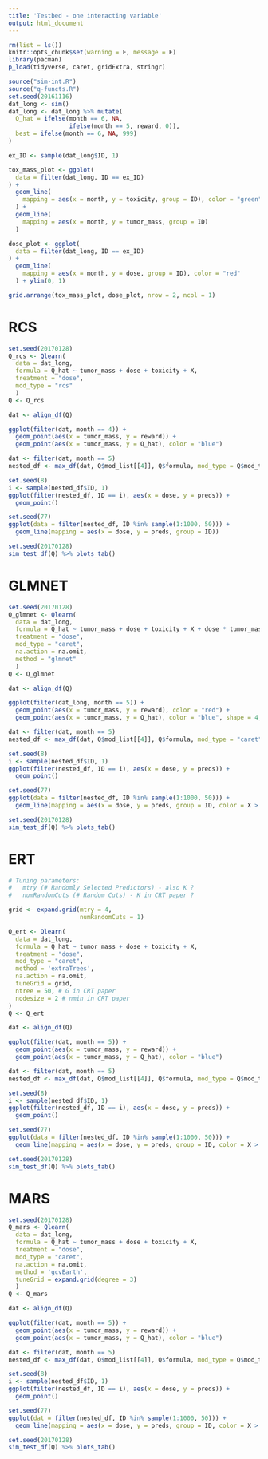 ```yaml
---
title: 'Testbed - one interacting variable'
output: html_document
---
```


```r
rm(list = ls())
knitr::opts_chunk$set(warning = F, message = F)
library(pacman)
p_load(tidyverse, caret, gridExtra, stringr)
```

```r
source("sim-int.R")
source("q-functs.R")
set.seed(20161116)
dat_long <- sim()
dat_long <- dat_long %>% mutate(
  Q_hat = ifelse(month == 6, NA,
                 ifelse(month == 5, reward, 0)),
  best = ifelse(month == 6, NA, 999)
)
```

```r
ex_ID <- sample(dat_long$ID, 1)

tox_mass_plot <- ggplot(
  data = filter(dat_long, ID == ex_ID)
) +
  geom_line(
    mapping = aes(x = month, y = toxicity, group = ID), color = "green"
  ) +
  geom_line(
    mapping = aes(x = month, y = tumor_mass, group = ID) 
  )

dose_plot <- ggplot(
  data = filter(dat_long, ID == ex_ID)
) +
  geom_line(
    mapping = aes(x = month, y = dose, group = ID), color = "red"
  ) + ylim(0, 1)

grid.arrange(tox_mass_plot, dose_plot, nrow = 2, ncol = 1)
```


# RCS

```r
set.seed(20170128)
Q_rcs <- Qlearn(
  data = dat_long,
  formula = Q_hat ~ tumor_mass + dose + toxicity + X,
  treatment = "dose",
  mod_type = "rcs"
  )
Q <- Q_rcs
```


```r
dat <- align_df(Q)

ggplot(filter(dat, month == 4)) +
  geom_point(aes(x = tumor_mass, y = reward)) +
  geom_point(aes(x = tumor_mass, y = Q_hat), color = "blue")
```

```r
dat <- filter(dat, month == 5)
nested_df <- max_df(dat, Q$mod_list[[4]], Q$formula, mod_type = Q$mod_type, nested = T)

set.seed(8)
i <- sample(nested_df$ID, 1)
ggplot(filter(nested_df, ID == i), aes(x = dose, y = preds)) +
  geom_point()

set.seed(77)
ggplot(data = filter(nested_df, ID %in% sample(1:1000, 50))) +
  geom_line(mapping = aes(x = dose, y = preds, group = ID))
```

```r
set.seed(20170128)
sim_test_df(Q) %>% plots_tab()
```

# GLMNET

```r
set.seed(20170128)
Q_glmnet <- Qlearn(
  data = dat_long,
  formula = Q_hat ~ tumor_mass + dose + toxicity + X + dose * tumor_mass + dose * toxicity + dose * X,
  treatment = "dose",
  mod_type = "caret",
  na.action = na.omit,
  method = "glmnet"
  )
Q <- Q_glmnet
```

```r
dat <- align_df(Q)

ggplot(filter(dat_long, month == 5)) +
  geom_point(aes(x = tumor_mass, y = reward), color = "red") +
  geom_point(aes(x = tumor_mass, y = Q_hat), color = "blue", shape = 4, alpha = 0.6)
```

```r
dat <- filter(dat, month == 5)
nested_df <- max_df(dat, Q$mod_list[[4]], Q$formula, mod_type = "caret", nested = T)

set.seed(8)
i <- sample(nested_df$ID, 1)
ggplot(filter(nested_df, ID == i), aes(x = dose, y = preds)) +
  geom_point()

set.seed(77)
ggplot(data = filter(nested_df, ID %in% sample(1:1000, 50))) +
  geom_line(mapping = aes(x = dose, y = preds, group = ID, color = X > 0.5))
```


```r
set.seed(20170128)
sim_test_df(Q) %>% plots_tab()
```


# ERT

```r
# Tuning parameters:
#   mtry (# Randomly Selected Predictors) - also K ?
#   numRandomCuts (# Random Cuts) - K in CRT paper ?

grid <- expand.grid(mtry = 4,
                    numRandomCuts = 1)

Q_ert <- Qlearn(
  data = dat_long,
  formula = Q_hat ~ tumor_mass + dose + toxicity + X,
  treatment = "dose",
  mod_type = "caret",
  method = 'extraTrees',
  na.action = na.omit,
  tuneGrid = grid,
  ntree = 50, # G in CRT paper
  nodesize = 2 # nmin in CRT paper
)
Q <- Q_ert
```

```r
dat <- align_df(Q)

ggplot(filter(dat, month == 5)) +
  geom_point(aes(x = tumor_mass, y = reward)) +
  geom_point(aes(x = tumor_mass, y = Q_hat), color = "blue")
```

```r
dat <- filter(dat, month == 5)
nested_df <- max_df(dat, Q$mod_list[[4]], Q$formula, mod_type = Q$mod_type, nested = T)

set.seed(8)
i <- sample(nested_df$ID, 1)
ggplot(filter(nested_df, ID == i), aes(x = dose, y = preds)) +
  geom_point()

set.seed(77)
ggplot(data = filter(nested_df, ID %in% sample(1:1000, 50))) +
  geom_line(mapping = aes(x = dose, y = preds, group = ID, color = X > 0.5))
```


```r
set.seed(20170128)
sim_test_df(Q) %>% plots_tab()
```


# MARS 

```r
set.seed(20170128)
Q_mars <- Qlearn(
  data = dat_long,
  formula = Q_hat ~ tumor_mass + dose + toxicity + X,
  treatment = "dose",
  mod_type = "caret",
  na.action = na.omit,
  method = 'gcvEarth',
  tuneGrid = expand.grid(degree = 3)
  )
Q <- Q_mars
```


```r
dat <- align_df(Q)

ggplot(filter(dat, month == 5)) +
  geom_point(aes(x = tumor_mass, y = reward)) +
  geom_point(aes(x = tumor_mass, y = Q_hat), color = "blue")
```

```r
dat <- filter(dat, month == 5)
nested_df <- max_df(dat, Q$mod_list[[4]], Q$formula, mod_type = Q$mod_type, nested = T)

set.seed(8)
i <- sample(nested_df$ID, 1)
ggplot(filter(nested_df, ID == i), aes(x = dose, y = preds)) +
  geom_point()

set.seed(77)
ggplot(dat = filter(nested_df, ID %in% sample(1:1000, 50))) +
  geom_line(mapping = aes(x = dose, y = preds, group = ID, color = X > 0.5))
```

```r
set.seed(20170128)
sim_test_df(Q) %>% plots_tab()
```
